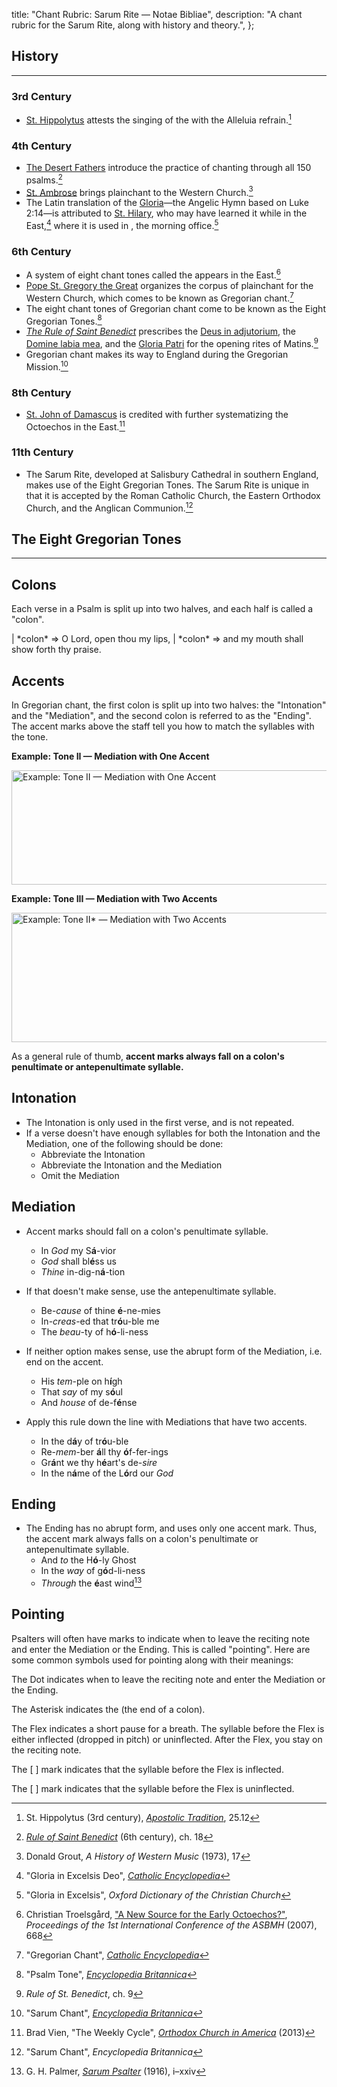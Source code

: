   title: "Chant Rubric: Sarum Rite — Notae Bibliae",
  description: "A chant rubric for the Sarum Rite, along with history and theory.",
};

<Initial text="Chant Rubric: Sarum Rite" />

## History

---

### 3rd Century

- [St. Hippolytus](/people/saints/early/hippolytus-of-rome) attests the singing of the <Definition lang="hebrew" anchor="hallel" text="Egyptian Hallel Psalms" /> with the Alleluia refrain.[^1]

### 4th Century

- [The Desert Fathers](/people/saints/desert-fathers) introduce the practice of chanting through all 150 psalms.[^2]
- [St. Ambrose](/people/saints/latin-fathers/ambrose-of-milan) brings plainchant to the Western Church.[^3]
- The Latin translation of the [Gloria](/liturgy/music/chants/gloria)—the Angelic Hymn based on Luke 2:14—is attributed to [St. Hilary](/people/saints/latin-fathers/hilary-of-poitiers), who may have learned it while in the East,[^4] where it is used in <Definition lang="greek" anchor="orthros" text="Orthros" />, the morning office.[^5]

### 6th Century

- A system of eight chant tones called the <Definition lang="greek" anchor="octoechos" text="Octoechos" /> appears in the East.[^6]
- [Pope St. Gregory the Great](/people/saints/latin-fathers/gregory-the-great) organizes the corpus of plainchant for the Western Church, which comes to be known as Gregorian chant.[^7]
- The eight chant tones of Gregorian chant come to be known as the Eight Gregorian Tones.[^8]
- [*The Rule of Saint Benedict*](/people/saints/medieval/benedict-of-nursia) prescribes the [Deus in adjutorium](/liturgy/music/chants/deus-in-adjutorium), the [Domine labia mea](/liturgy/music/chants/domine-labia-mea), and the [Gloria Patri](/liturgy/music/chants/gloria-patri) for the opening rites of Matins.[^9]
- Gregorian chant makes its way to England during the Gregorian Mission.[^10]

### 8th Century

- [St. John of Damascus](/people/saints/greek-fathers/john-of-damascus) is credited with further systematizing the Octoechos in the East.[^11]

### 11th Century

- The Sarum Rite, developed at Salisbury Cathedral in southern England, makes use of the Eight Gregorian Tones. The Sarum Rite is unique in that it is accepted by the Roman Catholic Church, the Eastern Orthodox Church, and the Anglican Communion.[^12]

## The Eight Gregorian Tones

---

## Colons

Each verse in a Psalm is split up into two halves, and each half is called a "colon".

<Poetry>
|  *colon* ⇒ O Lord, open thou my lips,
|      *colon* ⇒ and my mouth shall show forth thy praise.
</Poetry>

## Accents

In Gregorian chant, the first colon is split up into two halves: the "Intonation" and the "Mediation", and the second colon is referred to as the "Ending". The accent marks above the staff tell you how to match the syllables with the tone.

**Example: Tone II — Mediation with One Accent**

<Image
  src="/chants/tone-II.png"
  alt="Example: Tone II — Mediation with One Accent"
  width="600"
  height="183"
/>

**Example: Tone III — Mediation with Two Accents**

<Image
  src="/chants/tone-III.png"
  alt="Example: Tone II* — Mediation with Two Accents"
  width="600"
  height="207"
/>

As a general rule of thumb, **accent marks always fall on a colon's penultimate or antepenultimate syllable.**

## Intonation

- The Intonation is only used in the first verse, and is not repeated.
- If a verse doesn't have enough syllables for both the Intonation and the Mediation, one of the following should be done:
  - Abbreviate the Intonation
  - Abbreviate the Intonation and the Mediation
  - Omit the Mediation

## Mediation

- Accent marks should fall on a colon's penultimate syllable.
  - In *God* my S**á**-vior
  - *God* shall bl**é**ss us
  - *Thine* in-dig-n**á**-tion

- If that doesn't make sense, use the antepenultimate syllable.
  - Be-*cause* of thine **é**-ne-mies
  - In-*creas*-ed that tr**ó**u-ble me
  - The *beau*-ty of h**ó**-li-ness

- If neither option makes sense, use the abrupt form of the Mediation, i.e. end on the accent.
  - His *tem*-ple on h**í**gh
  - That *say* of my s**ó**ul
  - And *house* of de-f**é**nse

- Apply this rule down the line with Mediations that have two accents.
  - In the d**á**y of tr**ó**u-ble
  - Re-*mem*-ber **á**ll thy **ó**f-fer-ings
  - Gr**á**nt we thy h**é**art's de-*sire*
  - In the n**á**me of the L**ó**rd our *God*

## Ending

- The Ending has no abrupt form, and uses only one accent mark. Thus, the accent mark always falls on a colon's penultimate or antepenultimate syllable.
  - And *to* the H**ó**-ly Ghost
  - In the *way* of g**ó**d-li-ness
  - *Through* the **é**ast wind[^13]

## Pointing

Psalters will often have marks to indicate when to leave the reciting note and enter the Mediation or the Ending. This is called "pointing". Here are some common symbols used for pointing along with their meanings:

The Dot **<Red text="·"/>** indicates when to leave the reciting note and enter the Mediation or the Ending.

The Asterisk **<Red text="*"/>** indicates the *<Definition lang="latin" anchor="caesura" text="caesura" />* (the end of a colon).

The Flex **<Red text="†" />** indicates a short pause for a breath. The syllable before the Flex is either inflected (dropped in pitch) or uninflected. After the Flex, you stay on the reciting note.

The [ **<Red text="ˇ" />** ] mark indicates that the syllable before the Flex is inflected.

The [ **<Red text="¯" />** ] mark indicates that the syllable before the Flex is uninflected.

[^1]: St. Hippolytus (3rd century), [*Apostolic Tradition*](https://www.stjohnsarlingtonva.org/Customer-Content/saintjohnsarlington/CMS/files/EFM/Apostolic_Tradition_by_Hippolytus.pdf), 25.12
[^2]: [*Rule of Saint Benedict*](https://www.solesmes.com/sites/default/files/upload/pdf/rule_of_st_benedict.pdf) (6th century), ch. 18
[^3]: Donald Grout, *A History of Western Music* (1973), 17
[^4]: "Gloria in Excelsis Deo", [*Catholic Encyclopedia*](https://www.newadvent.org/cathen/06583a.htm)
[^5]: "Gloria in Excelsis", *Oxford Dictionary of the Christian Church*
[^6]: Christian Troelsgård, ["A New Source for the Early Octoechos?"](https://www.asbmh.pitt.edu/page12/Troelsgard.pdf), *Proceedings of the 1st International Conference of the ASBMH* (2007), 668
[^7]: "Gregorian Chant", [*Catholic Encyclopedia*](https://www.newadvent.org/cathen/06779a.htm)
[^8]: "Psalm Tone", [*Encyclopedia Britannica*](https://www.britannica.com/art/psalm-tone)
[^9]: *Rule of St. Benedict*, ch. 9
[^10]: "Sarum Chant", [*Encyclopedia Britannica*](https://www.britannica.com/art/Sarum-chant)
[^11]: Brad Vien, "The Weekly Cycle", [*Orthodox Church in America*](https://www.oca.org/wonder/the-weekly-cycle) (2013)
[^12]: "Sarum Chant", *Encyclopedia Britannica*
[^13]: G. H. Palmer, [*Sarum Psalter*](https://media.musicasacra.com/books/sarum_psalter.pdf) (1916), i–xxiv
